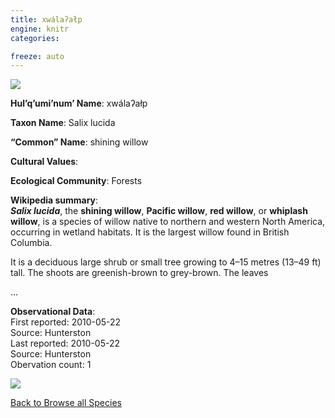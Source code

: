 ```yaml
---
title: xwálaʔałp
engine: knitr
categories:

freeze: auto
---
```

![](https://static.inaturalist.org/photos/182253816/medium.jpg){fig-alt="xwálaʔałp - shining willow"}

**Hul'q'umi'num' Name**: xwálaʔałp



**Taxon Name**: Salix lucida

**"Common" Name**: shining willow

**Cultural Values**:  

::: {layout-nrow=1 style="width:60%"}

:::

**Ecological Community**: Forests

**Wikipedia summary**:  
<i><b>Salix lucida</b></i>, the <b>shining willow</b>, <b>Pacific willow</b>, <b>red willow</b>, or <b>whiplash willow</b>, is a species of willow native to northern and western North America, occurring in wetland habitats. It is the largest willow found in British Columbia.</p><p>It is a deciduous large shrub or small tree growing to 4–15 metres (13–49&#160;ft) tall. The shoots are greenish-brown to grey-brown. The leaves</p>...

**Observational Data**:   
First reported: 2010-05-22  
Source: Hunterston  
Last reported: 2010-05-22  
Source: Hunterston  
Obervation count: 1

![](community_dist.png)

[<i class="fa fa-arrow-left" aria-hidden="true"></i> Back to Browse all Species](/taxa.html)
